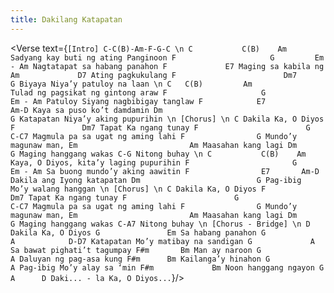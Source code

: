 ```yaml
---
title: Dakilang Katapatan
---
```



<Verse text={`
[Intro]
C-C(B)-Am-F-G-C
\n
C           C(B)    Am                
Sadyang kay buti ng ating Panginoon
F                     G         Em - Am
Nagtatapat sa habang panahon
F             E7
Maging sa kabila ng
Am             D7
Ating pagkukulang
F                        Dm7            G
Biyaya Niya’y patuloy na laan
\n
C   C(B)         Am              
Tulad ng pagsikat ng gintong araw
F                     G                 Em - Am
Patuloy Siyang nagbibigay tanglaw
F            E7            Am-D
Kaya sa puso ko’t damdamin
Dm                                    G
Katapatan Niya’y aking pupurihin
\n
[Chorus]
\n
C
Dakila Ka, O Diyos
F               Dm7
Tapat Ka ngang tunay
F                        G                   C-C7
Magmula pa sa ugat ng aming lahi
F                G
Mundo’y magunaw man,
Em                         Am
Maasahan kang lagi
Dm                             G
Maging hanggang wakas
                C-G
Nitong buhay
\n
C           C(B)    Am
Kaya, O Diyos, kita’y laging pupurihin
        F                       G         Em - Am
Sa buong mundo’y aking aawitin
F                E7       Am-D
Dakila ang Iyong katapatan
Dm                          G
Pag-ibig    Mo’y walang hanggan
\n
[Chorus]
\n
C
Dakila Ka, O Diyos
F               Dm7
Tapat Ka ngang tunay
F                        G                   C-C7
Magmula pa sa ugat ng aming lahi
F                G
Mundo’y magunaw man,
Em                         Am
Maasahan kang lagi
Dm                             G
Maging hanggang wakas
                C-A7
Nitong buhay
\n
[Chorus - Bridge]
\n
D
Dakila Ka, O Diyos
G               Em
Sa habang panahon
G                               A            D-D7
Katapatan Mo’y matibay na sandigan
G             A
Sa bawat pighati’t tagumpay
F#m       Bm
Man ay naroon
G              A
Daluyan ng pag-asa kung
        F#m      Bm
Kailanga’y hinahon
G                 A
Pag-ibig Mo’y alay sa ‘min
F#m             Bm
Noon hanggang ngayon
G     		A      D
Daki... - la Ka, O Diyos...
`}/>

